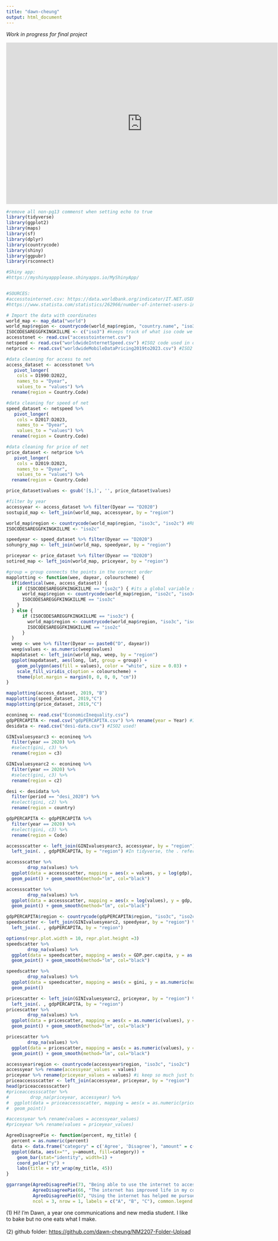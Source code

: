 ```yaml
---
title: "dawn-cheung"
output: html_document
---
```


*Work in progress for final project*

<iframe height="435" width="145%" frameborder="no" src="https://myshinyappplease.shinyapps.io/MyShinyApp/">

</iframe>

```r
#remove all non-pg13 commenst when setting echo to true
library(tidyverse)
library(ggplot2)
library(maps)
library(sf)
library(dplyr)
library(countrycode)
library(shiny)
library(ggpubr)
library(rsconnect)

#Shiny app:
#https://myshinyappplease.shinyapps.io/MyShinyApp/


#SOURCES:
#accesstointernet.csv: https://data.worldbank.org/indicator/IT.NET.USER.ZS?end=2022&start=2009&view=chart [Individuals using the Internet (% of population)]
#https://www.statista.com/statistics/262966/number-of-internet-users-in-selected-countries/ + https://www.worldometers.info/world-population/japan-population/ [to estimate Individuals using the Internet (% of population) in 2022 where there was insufficient data in the earlier datatset]

# Import the data with coordinates
world_map <- map_data("world")
world_map$region <- countrycode(world_map$region, "country.name", "iso3c")
ISOCODESAREGGFKINGKILLME <- c("iso3") #keeps track of what iso code we're on and im so sorry i couldnt be bothered to figure out how to tag it onto word_map itself
accesstonet <- read.csv("accesstointernet.csv")
netspeed <- read.csv("worldwideInternetSpeed.csv") #ISO2 code used in dataset!
netprice <- read.csv("worldwideMobileDataPricing2019to2023.csv") #ISO2 code used in dataset!

#data cleaning for access to net
access_dataset <- accesstonet %>%
   pivot_longer(
    cols = D1990:D2022,
    names_to = "Dyear",
    values_to = "values") %>%
  rename(region = Country.Code)

#data cleaning for speed of net
speed_dataset <- netspeed %>%
   pivot_longer(
    cols = D2017:D2023,
    names_to = "Dyear",
    values_to = "values") %>%
  rename(region = Country.Code)

#data cleaning for price of net
price_dataset <- netprice %>% 
   pivot_longer(
    cols = D2019:D2023,
    names_to = "Dyear",
    values_to = "values") %>%
  rename(region = Country.Code)

price_dataset$values <- gsub('[$,]', '', price_dataset$values) 

#filter by year
accessyear <- access_dataset %>% filter(Dyear == "D2020")
sostupid_map <- left_join(world_map, accessyear, by = "region")

world_map$region <- countrycode(world_map$region, "iso3c", "iso2c") #RESET ISO CODES
ISOCODESAREGGFKINGKILLME <- "iso2c"

speedyear <- speed_dataset %>% filter(Dyear == "D2020")
sohungry_map <- left_join(world_map, speedyear, by = "region")

priceyear <- price_dataset %>% filter(Dyear == "D2020")
sotired_map <- left_join(world_map, priceyear, by = "region")

#group = group connects the points in the correct order
mapplotting <- function(wee, dayear, colourscheme) {
  if(identical(wee, access_dataset)) { 
    if (ISOCODESAREGGFKINGKILLME == "iso2c") { #its a global variable so its fine
      world_map$region <- countrycode(world_map$region, "iso2c", "iso3c")
      ISOCODESAREGGFKINGKILLME == "iso3c"
    } 
  } else {
      if (ISOCODESAREGGFKINGKILLME == "iso3c") {
        world_map$region <- countrycode(world_map$region, "iso3c", "iso2c")
        ISOCODESAREGGFKINGKILLME == "iso2c"
      }
  }
  weep <- wee %>% filter(Dyear == paste0("D", dayear))
  weep$values <- as.numeric(weep$values)
  mapdataset <- left_join(world_map, weep, by = "region")
  ggplot(mapdataset, aes(long, lat, group = group)) +
    geom_polygon(aes(fill = values), color = "white", size = 0.03) +
    scale_fill_viridis_c(option = colourscheme) +
    theme(plot.margin = margin(0, 0, 0, 0, "cm"))
}

mapplotting(access_dataset, 2019, "B")
mapplotting(speed_dataset, 2019,"C")
mapplotting(price_dataset, 2019,"C")

econineq <- read.csv("EconomicInequality.csv")
gdpPERCAPITA <- read.csv("gdpPERCAPITA.csv") %>% rename(year = Year) #ISO3 used!
desidata <- read.csv("desi-data.csv") #ISO2 used!

GINIvaluesyearc3 <- econineq %>%
  filter(year == 2020) %>%
  #select(gini, c3) %>%
  rename(region = c3)

GINIvaluesyearc2 <- econineq %>%
  filter(year == 2020) %>%
  #select(gini, c3) %>%
  rename(region = c2)

desi <- desidata %>%
  filter(period == "desi_2020") %>%
  #select(gini, c2) %>%
  rename(region = country)

gdpPERCAPITA <- gdpPERCAPITA %>%
  filter(year == 2020) %>%
  #select(gini, c3) %>%
  rename(region = Code)

accessscatter <- left_join(GINIvaluesyearc3, accessyear, by = "region") %>%
  left_join(. , gdpPERCAPITA, by = "region") #In tidyverse, the . refers to the entire object from the lhs of %>% So, it is the data.frame created from the left join of x and y [ADD TO DIARY ENTRY]

accessscatter %>% 
        drop_na(values) %>%
  ggplot(data = accessscatter, mapping = aes(x = values, y = log(gdp), colour = gini)) +
  geom_point() + geom_smooth(method="lm", col="black")

accessscatter %>% 
        drop_na(values) %>%
  ggplot(data = accessscatter, mapping = aes(x = log(values), y = gdp, colour = gini)) +
  geom_point() + geom_smooth(method="lm", col="black")

gdpPERCAPITA$region <- countrycode(gdpPERCAPITA$region, "iso3c", "iso2c") #converting ISO3 to ISO2
speedscatter <- left_join(GINIvaluesyearc2, speedyear, by = "region") %>%
  left_join(. , gdpPERCAPITA, by = "region")

options(repr.plot.width = 10, repr.plot.height =3) 
speedscatter %>% 
        drop_na(values) %>%
  ggplot(data = speedscatter, mapping = aes(x = GDP.per.capita, y = as.numeric(values), colour = gini)) +
  geom_point() + geom_smooth(method="lm", col="black")

speedscatter %>% 
        drop_na(values) %>%
  ggplot(data = speedscatter, mapping = aes(x = gini, y = as.numeric(values), colour = region_wb)) +
  geom_point()

pricescatter <- left_join(GINIvaluesyearc2, priceyear, by = "region") %>%
  left_join(. , gdpPERCAPITA, by = "region")
pricescatter %>% 
        drop_na(values) %>%
  ggplot(data = pricescatter, mapping = aes(x = as.numeric(values), y = GDP.per.capita, colour = gini)) +
  geom_point() + geom_smooth(method="lm", col="black")

pricescatter %>% 
        drop_na(values) %>%
  ggplot(data = pricescatter, mapping = aes(x = as.numeric(values), y = gdp, colour = region_wb)) +
  geom_point() + geom_smooth(method="lm", col="black")

accessyear$region <- countrycode(accessyear$region, "iso3c", "iso2c")
accessyear %>% rename(accessyear_values = values)
priceyear %>% rename(priceyear_values = values) #i keep so much just to laugh at the EU
priceaccessscatter <- left_join(accessyear, priceyear, by = "region")
head(priceaccessscatter)
#priceaccessscatter %>% 
#        drop_na(priceyear, accessyear) %>%
#  ggplot(data = priceaccessscatter, mapping = aes(x = as.numeric(priceyear_values), y = accessyear_values, colour = Continental.region)) +
#  geom_point()

#accessyear %>% rename(values = accessyear_values)
#priceyear %>% rename(values = priceyear_values)

AgreeDisagreePie <- function(percent, my_title) {
  percent = as.numeric(percent)
  data <- data.frame("category" = c('Agree', 'Disagree'), "amount" = c(percent, 100-percent))
  ggplot(data, aes(x="", y=amount, fill=category)) +
    geom_bar(stat="identity", width=1) +
    coord_polar("y") +
    labs(title = str_wrap(my_title, 45))
}

ggarrange(AgreeDisagreePie(73, "Being able to use the internet to access information and express opinions should be a human right"),
          AgreeDisagreePie(66, "The internet has improved life in my country"),
          AgreeDisagreePie(67, "Using the internet has helped me pursue my education or that of my household members"),
          ncol = 3, nrow = 1, labels = c("A", "B", "C"), common.legend = TRUE, legend = "bottom") 
```

\(1\) Hi! I'm Dawn, a year one communications and new media student. I like to bake but no one eats what I make.\
\
(2) github folder: <https://github.com/dawn-cheung/NM2207-Folder-Upload>
